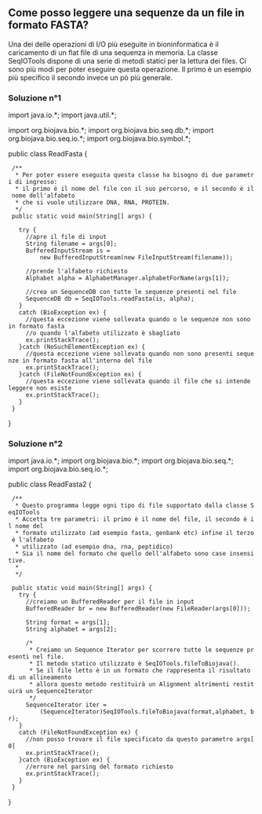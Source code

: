 == Come posso leggere una sequenze da un file in formato FASTA? ==

Una dei delle operazioni di I/O più eseguite in bioninformatica è il caricamento di un flat file di una sequenza in memoria. La classe SeqIOTools dispone di una serie di metodi statici per la lettura dei files. Ci sono più modi per poter eseguire questa operazione. Il primo è un esempio più specifico il secondo invece un pò più generale.

=== Soluzione n°1 ===

<java>
import java.io.*;
import java.util.*;

import org.biojava.bio.*;
import org.biojava.bio.seq.db.*;
import org.biojava.bio.seq.io.*;
import org.biojava.bio.symbol.*;

public class ReadFasta {

  /**
   * Per poter essere eseguita questa classe ha bisogno di due parametri di ingresso:
   * il primo è il nome del file con il suo percorso, e il secondo è il nome dell'alfabeto
   * che si vuole utilizzare DNA, RNA, PROTEIN.
   */
  public static void main(String[] args) {

    try {
      //apre il file di input
      String filename = args[0];
      BufferedInputStream is =
          new BufferedInputStream(new FileInputStream(filename));


      //prende l'alfabeto richiesto
      Alphabet alpha = AlphabetManager.alphabetForName(args[1]);

      //crea un SequenceDB con tutte le sequenze presenti nel file
      SequenceDB db = SeqIOTools.readFasta(is, alpha);
    }
    catch (BioException ex) {
      //questa eccezione viene sollevata quando o le sequenze non sono in formato fasta
      //o quando l'alfabeto utilizzato è sbagliato
      ex.printStackTrace();
    }catch (NoSuchElementException ex) {
      //questa eccezione viene sollevata quando non sono presenti sequenze in formato fasta all'interno del file
      ex.printStackTrace();
    }catch (FileNotFoundException ex) {
      //questa eccezione viene sollevata quando il file che si intende leggere non esiste
      ex.printStackTrace();
    }
  }
}
</java>

=== Soluzione n°2 ===

<java>
import java.io.*;
import org.biojava.bio.*;
import org.biojava.bio.seq.*;
import org.biojava.bio.seq.io.*;

public class ReadFasta2 {

  /**
   * Questo programma legge ogni tipo di file supportato dalla classe SeqIOTools
   * Accetta tre parametri: il primo è il nome del file, il secondo è il nome del
   * formato utilizzato (ad esempio fasta, genbank etc) infine il terzo è l'alfabeto
   * utilizzato (ad esempio dna, rna, peptidico)
   * Sia il nome del formato che quello dell'alfabeto sono case insensitive.
   *
   */

  public static void main(String[] args) {
    try {
      //creiamo un BufferedReader per il file in input
      BufferedReader br = new BufferedReader(new FileReader(args[0]));

      String format = args[1];
      String alphabet = args[2];

      /*
       * Creiamo un Sequence Iterator per scorrere tutte le sequenze presenti nel file.
       * Il metodo statico utilizzato è SeqIOTools.fileToBiojava().
       * Se il file letto è in un formato che rappresenta il risultato di un allineamento
       * allora questo metodo restituirà un Alignment altrimenti restituirà un SequenceIterator 
       */
      SequenceIterator iter =
          (SequenceIterator)SeqIOTools.fileToBiojava(format,alphabet, br);
    }
    catch (FileNotFoundException ex) {
      //non posso trovare il file specificato da questo parametro args[0]
      ex.printStackTrace();
    }catch (BioException ex) {
      //errore nel parsing del formato richiesto
      ex.printStackTrace();
    }
  }
}
</java>